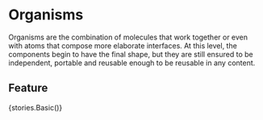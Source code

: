 
<Meta title="Organisms" />

# Organisms

Organisms are the combination of molecules that work together or even with atoms that compose more elaborate
interfaces. At this level, the components begin to have the final shape, but they are still ensured to
be independent, portable and reusable enough to be reusable in any content.

## Feature

<Preview>
  <Story name="default">{stories.Basic()}</Story>
</Preview>
